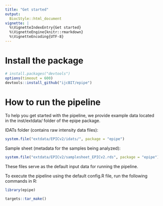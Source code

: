 ```yaml
---
title: "Get started"
output:
  BiocStyle::html_document
vignette: |
  %\VignetteIndexEntry{Get started}
  %\VignetteEngine{knitr::rmarkdown}
  %\VignetteEncoding{UTF-8}
---
```


# Install the package

```r
# install.packages("devtools")
options(timeout = 600)
devtools::install_github("ijcBIT/epipe")
```


# How to run the pipeline

To help you get started with the pipeline, we provide example data located in the inst/extdata/ folder of the epipe package. 

IDATs folder (contains raw intensity data files): 

```r
system.file("extdata/EPICv2/idats/", package = "epipe") 
```

Sample sheet (metadata for the samples being analyzed): 

```r
system.file("extdata/EPICv2/samplesheet_EPICv2.rds", package = "epipe") 
```

These files serve as the default input data for running the pipeline.  

To execute the pipeline using the default config.R file, run the following commands in R: 
```r
library(epipe) 

targets::tar_make() 
```
